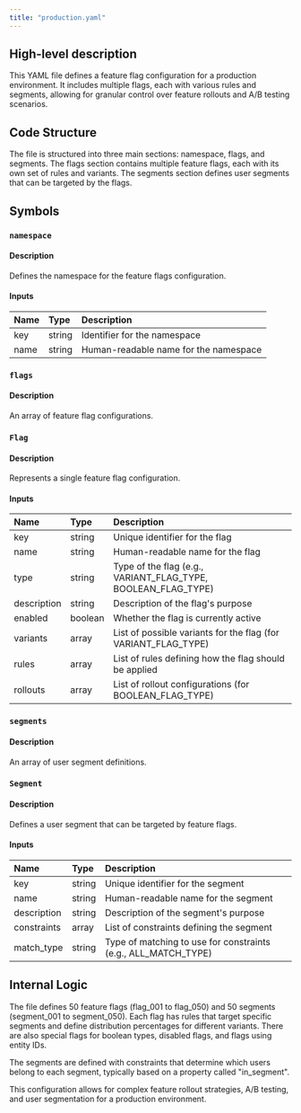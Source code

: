 ```yaml
---
title: "production.yaml"
---
```


## High-level description
This YAML file defines a feature flag configuration for a production environment. It includes multiple flags, each with various rules and segments, allowing for granular control over feature rollouts and A/B testing scenarios.

## Code Structure
The file is structured into three main sections: namespace, flags, and segments. The flags section contains multiple feature flags, each with its own set of rules and variants. The segments section defines user segments that can be targeted by the flags.

## Symbols

### `namespace`
#### Description
Defines the namespace for the feature flags configuration.

#### Inputs
| Name | Type | Description |
|:-----|:-----|:------------|
| key | string | Identifier for the namespace |
| name | string | Human-readable name for the namespace |

### `flags`
#### Description
An array of feature flag configurations.

### `Flag`
#### Description
Represents a single feature flag configuration.

#### Inputs
| Name | Type | Description |
|:-----|:-----|:------------|
| key | string | Unique identifier for the flag |
| name | string | Human-readable name for the flag |
| type | string | Type of the flag (e.g., VARIANT_FLAG_TYPE, BOOLEAN_FLAG_TYPE) |
| description | string | Description of the flag's purpose |
| enabled | boolean | Whether the flag is currently active |
| variants | array | List of possible variants for the flag (for VARIANT_FLAG_TYPE) |
| rules | array | List of rules defining how the flag should be applied |
| rollouts | array | List of rollout configurations (for BOOLEAN_FLAG_TYPE) |

### `segments`
#### Description
An array of user segment definitions.

### `Segment`
#### Description
Defines a user segment that can be targeted by feature flags.

#### Inputs
| Name | Type | Description |
|:-----|:-----|:------------|
| key | string | Unique identifier for the segment |
| name | string | Human-readable name for the segment |
| description | string | Description of the segment's purpose |
| constraints | array | List of constraints defining the segment |
| match_type | string | Type of matching to use for constraints (e.g., ALL_MATCH_TYPE) |

## Internal Logic
The file defines 50 feature flags (flag_001 to flag_050) and 50 segments (segment_001 to segment_050). Each flag has rules that target specific segments and define distribution percentages for different variants. There are also special flags for boolean types, disabled flags, and flags using entity IDs.

The segments are defined with constraints that determine which users belong to each segment, typically based on a property called "in_segment".

This configuration allows for complex feature rollout strategies, A/B testing, and user segmentation for a production environment.